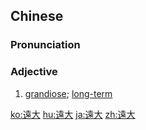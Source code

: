 {{also|远大}}
==Chinese==
{{zh-forms|s=远大}}

===Pronunciation===
{{zh-pron
|m=yuǎndà
|c=jyun5 daai6
|h=pfs=yén-thai
|mn=oán-tāi
|cat=a
}}

===Adjective===
{{zh-adj}}

# {{lb|zh|Advanced Mandarin}} [[grandiose]]; [[long-term]]

[[ko:遠大]]
[[hu:遠大]]
[[ja:遠大]]
[[zh:遠大]]